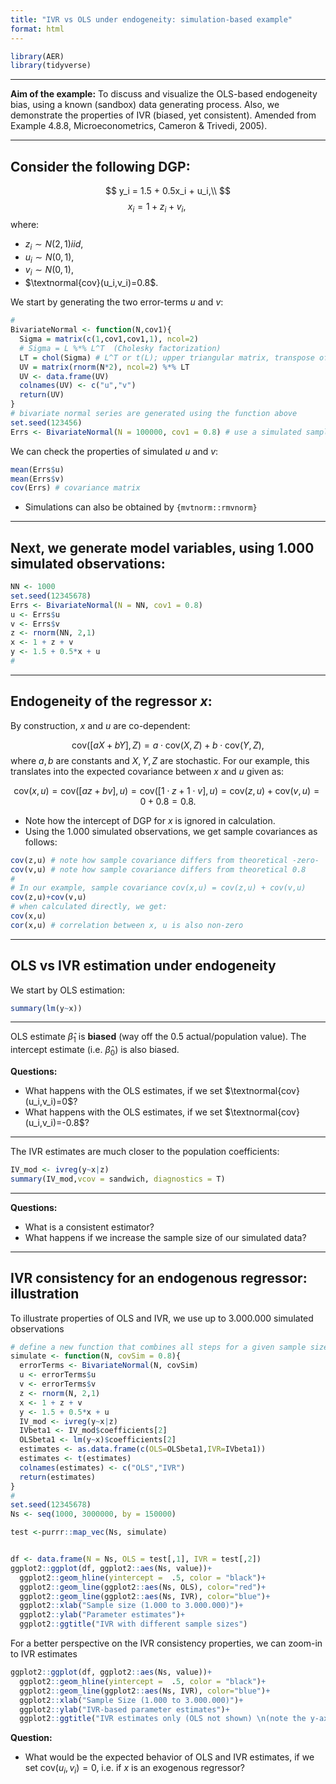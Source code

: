 ---
title: "IVR vs OLS under endogeneity: simulation-based example"
format: html
---

```{r, packages, message=FALSE,include=FALSE,echo=FALSE}
library(AER)
library(tidyverse)
```

----


**Aim of the example:** To discuss and visualize the OLS-based endogeneity bias, using a known (sandbox) data generating process. Also, we demonstrate the properties of IVR (biased, yet consistent).  Amended from Example 4.8.8, Microeconometrics, Cameron & Trivedi, 2005).

---

## Consider the following DGP: 

$$
y_i = 1.5 + 0.5x_i + u_i,\\
$$
$$
x_i = 1 + z_i + v_i, \qquad ~
$$
where:   

* $z_i \sim N(2,1)$*iid*,  
* $u_i \sim N(0,1)$,   
* $v_i \sim N(0,1)$,   
* $\textnormal{cov}(u_i,v_i)=0.8$.  




We start by generating the two error-terms $u$ and $v$:


```{r}
#
BivariateNormal <- function(N,cov1){
  Sigma = matrix(c(1,cov1,cov1,1), ncol=2)
  # Sigma = L %*% L^T  (Cholesky factorization)
  LT = chol(Sigma) # L^T or t(L); upper triangular matrix, transpose of L.
  UV = matrix(rnorm(N*2), ncol=2) %*% LT
  UV <- data.frame(UV)
  colnames(UV) <- c("u","v")
  return(UV)
}
# bivariate normal series are generated using the function above
set.seed(123456)
Errs <- BivariateNormal(N = 100000, cov1 = 0.8) # use a simulated sample of 100.000
```

We can check the properties of simulated $u$ and $v$:  

```{r}
mean(Errs$u)
mean(Errs$v)
cov(Errs) # covariance matrix

```

* Simulations can also be obtained by `{mvtnorm::rmvnorm}`

---

## Next, we generate model variables, using 1.000 simulated observations:

```{r}
NN <- 1000 
set.seed(12345678)
Errs <- BivariateNormal(N = NN, cov1 = 0.8)
u <- Errs$u
v <- Errs$v
z <- rnorm(NN, 2,1)
x <- 1 + z + v
y <- 1.5 + 0.5*x + u
#
```

---- 

## Endogeneity of the regressor *x*:


By construction, $x$ and $u$ are co-dependent: 

$$
\text{cov} \left( [aX+bY],Z \right) = a \cdot \text{cov}(X,Z) + b \cdot \text{cov}(Y,Z),
$$
where $a,b$ are constants and $X,Y,Z$ are stochastic. For our example, this translates into the expected covariance between $x$ and $u$ given as:

$$
\text{cov}(x,u) = \text{cov} \left( [az+bv] ,u \right) = 
\text{cov} \left( [1 \cdot z + 1 \cdot v],u \right) = \text{cov}(z,u) + \text{cov}(v,u) = 0 + 0.8 = 0.8.
$$

* Note how the intercept of DGP for $x$ is ignored in calculation.  
* Using the 1.000 simulated observations, we get sample covariances as follows:  
 

```{r}
cov(z,u) # note how sample covariance differs from theoretical -zero-  
cov(v,u) # note how sample covariance differs from theoretical 0.8 
# 
# In our example, sample covariance cov(x,u) = cov(z,u) + cov(v,u)
cov(z,u)+cov(v,u)
# when calculated directly, we get: 
cov(x,u) 
cor(x,u) # correlation between x, u is also non-zero
```

---

## OLS vs IVR estimation under endogeneity

We start by OLS estimation:

```{r}
summary(lm(y~x))
```

--- 

OLS estimate $\hat{\beta}_1$ is **biased** (way off the $0.5$ actual/population value). The intercept estimate (i.e. $\hat{\beta}_0$) is also biased.

**Questions:** 

* What happens with the OLS estimates, if we set $\textnormal{cov}(u_i,v_i)=0$?  
* What happens with the OLS estimates, if we set $\textnormal{cov}(u_i,v_i)=-0.8$?  

--- 

The IVR estimates are much closer to the population coefficients:


```{r}
IV_mod <- ivreg(y~x|z)
summary(IV_mod,vcov = sandwich, diagnostics = T)
```

--- 

**Questions:** 

* What is a consistent estimator?
* What happens if we increase the sample size of our simulated data?  

---- 

## IVR consistency for an endogenous regressor: illustration

To illustrate properties of OLS and IVR, we use up to 3.000.000 simulated observations

```{r}
# define a new function that combines all steps for a given sample size and cov(u,v)
simulate <- function(N, covSim = 0.8){
  errorTerms <- BivariateNormal(N, covSim) 
  u <- errorTerms$u
  v <- errorTerms$v
  z <- rnorm(N, 2,1)
  x <- 1 + z + v
  y <- 1.5 + 0.5*x + u
  IV_mod <- ivreg(y~x|z)
  IVbeta1 <- IV_mod$coefficients[2]
  OLSbeta1 <- lm(y~x)$coefficients[2]
  estimates <- as.data.frame(c(OLS=OLSbeta1,IVR=IVbeta1))
  estimates <- t(estimates)
  colnames(estimates) <- c("OLS","IVR")
  return(estimates)
}
#
set.seed(12345678)
Ns <- seq(1000, 3000000, by = 150000)

test <-purrr::map_vec(Ns, simulate)


df <- data.frame(N = Ns, OLS = test[,1], IVR = test[,2])
ggplot2::ggplot(df, ggplot2::aes(Ns, value))+
  ggplot2::geom_hline(yintercept =  .5, color = "black")+
  ggplot2::geom_line(ggplot2::aes(Ns, OLS), color="red")+
  ggplot2::geom_line(ggplot2::aes(Ns, IVR), color="blue")+
  ggplot2::xlab("Sample size (1.000 to 3.000.000)")+
  ggplot2::ylab("Parameter estimates")+
  ggplot2::ggtitle("IVR with different sample sizes")
```

For a better perspective on the IVR consistency properties, we can zoom-in to IVR estimates  

```{r,echo=FALSE}
ggplot2::ggplot(df, ggplot2::aes(Ns, value))+
  ggplot2::geom_hline(yintercept =  .5, color = "black")+
  ggplot2::geom_line(ggplot2::aes(Ns, IVR), color="blue")+
  ggplot2::xlab("Sample Size (1.000 to 3.000.000)")+
  ggplot2::ylab("IVR-based parameter estimates")+
  ggplot2::ggtitle("IVR estimates only (OLS not shown) \n(note the y-axis scale difference from previous plot)")
```

**Question:** 

* What would be the expected behavior of OLS and IVR estimates, if we set cov$(u_i,v_i)=0$, i.e. if $x$ is an exogenous regressor?   
